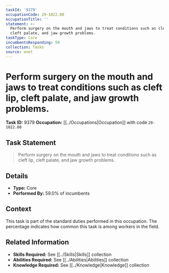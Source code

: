 ```yaml
---
taskId: '9379'
occupationCode: 29-1022.00
occupationTitle: ''
statement: >-
  Perform surgery on the mouth and jaws to treat conditions such as cleft lip,
  cleft palate, and jaw growth problems.
taskType: Core
incumbentsResponding: 59
collection: Tasks
source: onet
---
```

# Perform surgery on the mouth and jaws to treat conditions such as cleft lip, cleft palate, and jaw growth problems.

**Task ID:** 9379
**Occupation:** [[../Occupations|Occupation]] with code `29-1022.00`

## Task Statement

> Perform surgery on the mouth and jaws to treat conditions such as cleft lip, cleft palate, and jaw growth problems.

## Details

- **Type:** Core
- **Performed By:** 59.0% of incumbents

## Context

This task is part of the standard duties performed in this occupation. The percentage indicates how common this task is among workers in the field.

## Related Information

- **Skills Required:** See [[../Skills|Skills]] collection
- **Abilities Required:** See [[../Abilities|Abilities]] collection
- **Knowledge Required:** See [[../Knowledge|Knowledge]] collection
